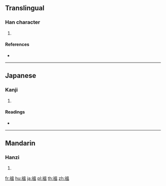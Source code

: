{{character info/new}}
==Translingual==

===Han character===
{{Han char|rn=145|rad=衣|as=10|sn=16|four=36217|canj=LABT,LWOT}}

# {{defn|Han|sort=衣10}}

====References====
* {{Han ref|kx=1121.350|dkj=34475|dj=1589.400|hdz=53107.130|uh=891E|ud=35102|bh=EB70|bd=60272}}

----

==Japanese==

===Kanji===
{{ja-kanji|grade=|rs=衣10}}

# {{defn|lang=ja|sort=衣10}}

====Readings====
* {{ja-readings|kanyoon=[[おん]] (on)|goon=[[うん]] (un)|kun=[[ぬのこ]] (nunoko)|kanon=[[うん]] (un)}}

----

==Mandarin==

===Hanzi===
{{cmn-hanzi|pin=[[yǔn]] ([[yun3]])|wg=yün<sup>3</sup>}}

# {{defn|lang=cmn|sort=衣10}}

[[fr:褞]]
[[hu:褞]]
[[ja:褞]]
[[pl:褞]]
[[th:褞]]
[[zh:褞]]